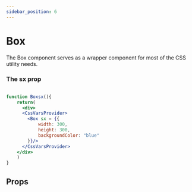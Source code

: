 ```yaml
---
sidebar_position: 6
---
```



# Box

The Box component serves as a wrapper component for most of the CSS utility needs.

### The sx prop

```jsx live

function Boxsx(){
    return(
      <div>
      <CssVarsProvider>
        <Box sx = {{
            width: 300,
            height: 300,
            backgroundColor: "blue"
        }}/>
      </CssVarsProvider>
    </div>
    )
}
```
## Props

<PropsTable name="Box" />